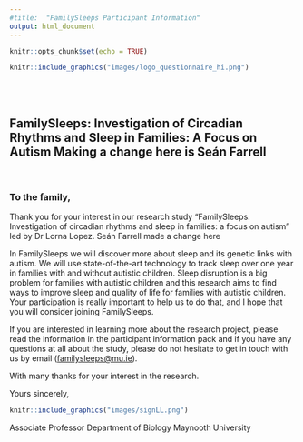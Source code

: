 ```yaml
---
#title:  "FamilySleeps Participant Information"
output: html_document
---
```


```r
knitr::opts_chunk$set(echo = TRUE)
```

```r
knitr::include_graphics("images/logo_questionnaire_hi.png")
```

<br><br> <!-- Add two line breaks -->

## FamilySleeps: Investigation of Circadian Rhythms and Sleep in Families: A Focus on Autism Making a change here is Seán Farrell

 

### To the family,

Thank you for your interest in our research study “FamilySleeps: Investigation of circadian rhythms and sleep in families: a focus on autism” led by Dr Lorna Lopez. Seán Farrell made a change here

In FamilySleeps we will discover more about sleep and its genetic links with autism. We will use state-of-the-art technology to track sleep over one year in families with and without autistic children. Sleep disruption is a big problem for families with autistic children and this research aims to find ways to improve sleep and quality of life for families with autistic children. Your participation is really important to help us to do that, and I hope that you will consider joining FamilySleeps.

If you are interested in learning more about the research project, please read the information in the participant information pack and if you have any questions at all about the study, please do not hesitate to get in touch with us by email ([familysleeps\@mu.ie](mailto:familysleeps@mu.ie){.email}).

With many thanks for your interest in the research.

Yours sincerely,

```r
knitr::include_graphics("images/signLL.png")
```

Associate Professor Department of Biology Maynooth University
